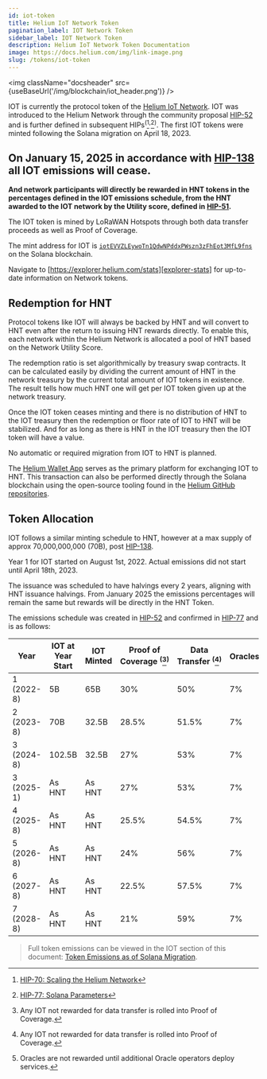 ```yaml
---
id: iot-token
title: Helium IoT Network Token
pagination_label: IOT Network Token
sidebar_label: IOT Network Token
description: Helium IoT Network Token Documentation
image: https://docs.helium.com/img/link-image.png
slug: /tokens/iot-token
---
```



<img className="docsheader" src={useBaseUrl('/img/blockchain/iot_header.png')} />

IOT is currently the protocol token of the [Helium IoT Network][iot-network]. IOT was introduced to the Helium
Network through the community proposal [HIP-52][hip-52] and is further defined in subsequent
HIPs<sup>(</sup>[^1]<sup>,</sup>[^2]<sup>)</sup>. The first IOT tokens were minted following the
Solana migration on April 18, 2023.

## On January 15, 2025 in accordance with [HIP-138][hip-138] all IOT emissions will cease.
**And network  participants will directly be rewarded in HNT tokens in the percentages defined in 
the IOT emissions  schedule, from the HNT awarded to the IOT network by the Utility score, defined in [HIP-51][hip-51].**

[^1]: [HIP-70: Scaling the Helium Network][hip-70]
[^2]: [HIP-77: Solana Parameters][hip-77]

The IOT token is mined by LoRaWAN Hotspots through both data transfer proceeds as well as Proof of
Coverage.

The mint address for IOT is [`iotEVVZLEywoTn1QdwNPddxPWszn3zFhEot3MfL9fns`][iot-mint-address] on the
Solana blockchain.

Navigate to [https://explorer.helium.com/stats][explorer-stats] for up-to-date information on
Network tokens.

## Redemption for HNT

Protocol tokens like IOT will always be backed by HNT and will convert to HNT even after the return 
to issuing HNT rewards directly. To enable this, each network within the Helium Network is allocated 
a pool of HNT based on the Network Utility Score.

The redemption ratio is set algorithmically by treasury swap contracts. 
It can be calculated easily by dividing the current amount of HNT in the network treasury by the current 
total amount of IOT tokens in existence.
The result tells how much HNT one will get per IOT token given up at the network treasury. 

Once the IOT token ceases minting and there is no distribution of HNT to the IOT treasury then
the redemption or floor rate of IOT to HNT will be stabilized.
And for as long as there is HNT in the IOT treasury then the IOT token will have a value.

No automatic or required migration from IOT to HNT is planned.

The [Helium Wallet App][wallet-app] serves as the primary platform for exchanging IOT to HNT. This
transaction can also be performed directly through the Solana blockchain using the open-source
tooling found in the [Helium GitHub repositories][github].

## Token Allocation

IOT follows a similar minting schedule to HNT, however at a max supply of approx 70,000,000,000 (70B), post [HIP-138][hip-138].

Year 1 for IOT started on August 1st, 2022. Actual emissions did not start until April 18th, 2023.

The issuance was scheduled to have halvings every 2 years, aligning with HNT issuance halvings.
From January 2025 the emissions percentages will remain the same but rewards will be directly in the HNT Token.

The emissions schedule was created in [HIP-52][hip-52-emisions] and confirmed in
[HIP-77][hip-77-emisions] and is as follows:

| Year        | IOT at Year Start | IOT Minted | Proof of Coverage <sup>(</sup>[^3]<sup>)</sup> | Data Transfer <sup>(</sup>[^3]<sup>)</sup> | Oracles <sup>(</sup>[^4]<sup>)</sup> | Operations Fund | veHNT Stakes |
| ------------| ----------------- | ---------- | ---------------------------------------------- | ------------------------------------------ | ------------------------------------ | --------------- | ------------ |
| 1  (2022-8) | 5B                | 65B        | 30%                                            | 50%                                        | 7%                                   | 7%              | 6%           |
| 2  (2023-8) | 70B               | 32.5B      | 28.5%                                          | 51.5%                                      | 7%                                   | 7%              | 6%           |
| 3  (2024-8) | 102.5B            | 32.5B      | 27%                                            | 53%                                        | 7%                                   | 7%              | 6%           |
| 3  (2025-1) | As HNT            | As HNT     | 27%                                            | 53%                                        | 7%                                   | 7%              | 6%           |
| 4  (2025-8) | As HNT            | As HNT     | 25.5%                                          | 54.5%                                      | 7%                                   | 7%              | 6%           |
| 5  (2026-8) | As HNT            | As HNT     | 24%                                            | 56%                                        | 7%                                   | 7%              | 6%           |
| 6  (2027-8) | As HNT            | As HNT     | 22.5%                                          | 57.5%                                      | 7%                                   | 7%              | 6%           |
| 7  (2028-8) | As HNT            | As HNT     | 21%                                            | 59%                                        | 7%                                   | 7%              | 6%           |


> Full token emissions can be viewed in the IOT section of this document: [Token Emissions as of
> Solana Migration][migration-emissions].

[^3]: Any IOT not rewarded for data transfer is rolled into Proof of Coverage.
[^4]: Oracles are not rewarded until additional Oracle operators deploy services.

[github]: https://github.com/helium
[hip-52-emisions]: https://github.com/helium/HIP/blob/main/0052-iot-dao.md#emissions-curve
[hip-52]: https://github.com/helium/HIP/blob/main/0052-iot-dao.md
[hip-70]: https://github.com/helium/HIP/blob/main/0070-scaling-helium.md
[hip-77-emisions]:
  https://github.com/helium/HIP/blob/main/0077-solana-parameters.md#emission-schedules
[hip-77]: https://github.com/helium/HIP/blob/main/0077-solana-parameters.md
[iot-mint-address]: https://explorer.solana.com/address/iotEVVZLEywoTn1QdwNPddxPWszn3zFhEot3MfL9fns
[iot-network]: /iot/lorawan-on-helium
[migration-emissions]:
  https://github.com/helium/HIP/blob/main/files/0077/token-emissions-as-of-solana-migration.pdf
[wallet-app]: /wallets/helium-wallet-app
[explorer-stats]: https://explorer.helium.com/stats
[hip-138]: https://github.com/helium/HIP/blob/main/0138-return-to-hnt.md
[hip-51]: https://github.com/helium/HIP/blob/main/0051-helium-dao.md 
